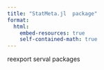 ```yaml
---
title: "StatMeta.jl  package"
format:
  html:
    embed-resources: true
    self-contained-math: true
---
```


:::{.callout-note title="简介"}
reexport serval packages
:::